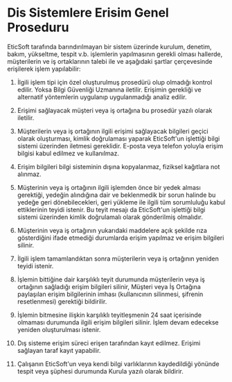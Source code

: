 # Dis Sistemlere Erisim Genel Proseduru

EticSoft tarafında barındırılmayan bir sistem üzerinde kurulum, denetim, bakım, yükseltme, tespit v.b. işlemlerin yapılmasının gerekli olması hallerde, müşterilerin ve iş ortaklarının talebi ile ve aşağıdaki şartlar çerçevesinde erişilerek işlem yapılabilir:

1. İlgili işlem tipi için özel oluşturulmuş prosedürü olup olmadığı kontrol edilir. Yoksa Bilgi Güvenliği Uzmanına iletilir. Erişimin gerekliği ve alternatif yöntemlerin uygulanıp uygulanmadığı analiz edilir.

2. Erişimi sağlayacak müşteri veya iş ortağına bu prosedür yazılı olarak iletilir.

3. Müşterilerin veya iş ortağının ilgili erişimi sağlayacak bilgileri geçici olarak oluşturması, kimlik doğrulaması yaparak EticSoft'un işlettiği bilgi sistemi üzerinden iletmesi gereklidir. E-posta veya telefon yoluyla erişim bilgisi kabul edilmez ve kullanılmaz.

4. Erişim bilgileri bilgi sisteminin dışına kopyalanmaz, fiziksel kağıtlara not alınmaz.

5. Müşterinin veya iş ortağının ilgili işlemden önce bir yedek alması gerektiği, yedeğin alındığına dair ve beklenmedik bir sorun halinde bu yedeğe geri dönebilecekleri, geri yükleme ile ilgili tüm sorumluluğu kabul ettiklerinin teyidi istenir. Bu teyit mesajı da EticSoft'un işlettiği bilgi sistemi üzerinden kimlik doğrulamalı olarak gönderilmiş olmalıdır.

6. Müşterinin veya iş ortağının yukarıdaki maddelere açık şekilde rıza gösterdiğini ifade etmediği durumlarda erişim yapılmaz ve erişim bilgileri silinir.

7. İlgili işlem tamamlandıktan sonra müşterilerin veya iş ortağının yeniden teyidi istenir.

8. İşlemin bittiğine dair karşılıklı teyit durumunda müşterilerin veya iş ortağının sağladığı erişim bilgileri silinir, Müşteri veya İş Ortağına paylaşılan erişim bilgilerinin imhası (kullanıcının silinmesi, şifrenin resetlenmesi) gerektiği bildirilir.

9. İşlemin bitmesine ilişkin karşılıklı teyitleşmenin 24 saat içerisinde olmaması durumunda ilgili erişim bilgileri silinir. İşlem devam edecekse yeniden oluşturulması istenir.

10. Dış sisteme erişim süreci erişen tarafından kayıt edilmez. Erişimi sağlayan taraf kayıt yapabilir.

11. Çalışanın EticSoft'un veya kendi bilgi varlıklarının kaydedildiği yönünde tespit veya şüphesi durumunda Kurula yazılı olarak bildirir.